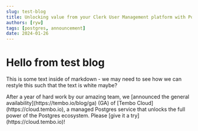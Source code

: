 ```yaml
---
slug: test-blog
title: Unlocking value from your Clerk User Management platform with Postgres
authors: [ryw]
tags: [postgres, announcement]
date: 2024-01-26
---
```


# Hello from test blog
This is some text inside of markdown - we may need to see how we can restyle this such that the text is white maybe?

<Callout title='JANUARY 10, 2024' variant='info'>
    After a year of hard work by our amazing team, we [announced the general availability](https://tembo.io/blog/ga) (GA) of [Tembo Cloud](https://cloud.tembo.io), a managed Postgres service that unlocks the full power of the Postgres ecosystem. Please [give it a try](https://cloud.tembo.io)!
</Callout>
